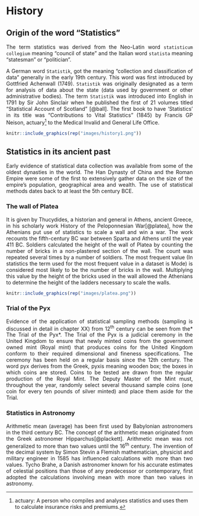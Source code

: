 # History {#history}
## Origin of the word “Statistics”  
<p style="text-align: justify;">The term statistics was derived from the Neo-Latin word `statisticum collegium` meaning “council of state" and the Italian word `statista` meaning "statesman" or "politician".</p>  

<p style="text-align: justify;">A German word `Statistik`, got the meaning "collection and classification of data" generally in the early 19th century. This word was first introduced by Gottfried Achenwall (1749). `Statistik` was  originally designated as a term for analysis of data about the state (data used by government or other administrative bodies). The term `Statistik` was introduced into English in 1791 by Sir John Sinclair when he published the first of 21 volumes titled "Statistical Account of Scotland" [@ball]. The first book to have 'Statistics' in its title was "Contributions to Vital Statistics" (1845) by Francis GP Neison, actuary^[actuary: A person who compiles and analyses statistics and uses them to calculate insurance risks and premiums.] to the Medical Invalid and General Life Office.</p>
```{r scotland, echo=FALSE,fig.cap='Statistical Account of Scotland by Sir John Sinclair (1791)',fig.height=4, fig.align='center'}
knitr::include_graphics(rep("images/history1.png"))
```
## Statistics in its ancient past 

<p style="text-align: justify;">Early evidence of statistical data collection was available from some of the oldest dynasties in the world. The Han Dynasty of China and the Roman Empire were some of the first to extensively gather data on the size of the empire's population, geographical area and wealth. The use of statistical methods dates back to at least the 5th century BCE.</p>

### The wall of Platea  
<p style="text-align: justify;">It is given by Thucydides, a historian and general in Athens, ancient Greece, in his scholarly work History of the Peloponnesian War[@platea], how the Athenians put use of statistics to scale a wall and win a war. The work recounts the fifth-century BC war between Sparta and Athens until the year 411 BC. Soldiers calculated the height of the wall of Platea by counting the number of bricks in a non-plastered section of the wall. The count was repeated several times by a number of soldiers. The most frequent value (In statistics the term used for the most frequent value in a dataset is Mode) is considered most likely to be the number of bricks in the wall. Multiplying this value by the height of the bricks used in the wall allowed the Athenians to determine the height of the ladders necessary to scale the walls.</p>

```{r platea, echo=FALSE,fig.cap='Part of the wall of platea',fig.height=4, fig.align='center'}
knitr::include_graphics(rep("images/platea.png"))
```

### Trial of the Pyx  
<p style="text-align: justify;">Evidence of the application of statistical sampling methods (sampling is discussed in detail in chapter XX) from 12^th^ century can be seen from the* The Trial of the Pyx*. The Trial of the Pyx is a judicial ceremony in the United Kingdom to ensure that newly minted coins from the government owned mint (Royal mint) that produces coins for the United Kingdom conform to their required dimensional and fineness specifications. The ceremony has been held on a regular basis since the 12th century. The word pyx derives from the Greek, pyxis meaning wooden box; the boxes in which coins are stored. Coins to be tested are drawn from the regular production of the Royal Mint. The Deputy Master of the Mint must, throughout the year, randomly select several thousand sample coins (one coin for every ten pounds of silver minted) and place them aside for the Trial.</p>  

### Statistics in Astronomy

<p style="text-align: justify;">Arithmetic mean (average) has been first used by Babylonian astronomers in the third century BC. The concept of the arithmetic mean originated from the Greek astronomer Hipparchus[@plackett]. Arithmetic mean was not generalized to more than two values until the 16^th^ century. The invention of the decimal system by Simon Stevin a Flemish mathematician, physicist and military engineer in 1585 has influenced calculations with more than two values. Tycho Brahe, a Danish astronomer known for his accurate estimates of celestial positions than those of any predecessor or contemporary, first adopted the calculations involving mean with more than two values in astronomy.</p>

